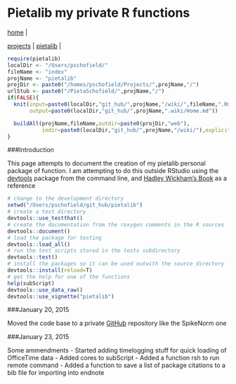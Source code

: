 # Pietalib my private R functions 

| [home](http://www.compbio.dundee.ac.uk/user/pschofield/index.html) | 
[projects](http://www.compbio.dundee.ac.uk/user/pschofield/private/index.html) | 
[pietalib](http://www.compbio.dundee.ac.uk/user/pschofield/Projects/pietalib/index.html) | 

```r
require(pietalib)
localDir <- "/Users/pschofield/"
fileName <- "index"
projName <- "pietalib"
projDir <- paste0("/homes/pschofield/Projects/",projName,"/")
urlStub <- paste0("/PietaSchofield/",projName,"/")
if(FALSE){
  knit(input=paste0(localDir,"git_hub/",projName,"/wiki/",fileName,".Rmd"),
       output=paste0(localDir,"git_hub/",projName,".wiki/Home.md"))

  buildAll(projName,fileName,outdir=paste0(projDir,"web"),
           indir=paste0(localDir,"git_hub/",projName,"/wiki/"),explicit=T)
}
```

###Introduction

This page attempts to document the creation of my pietalib personal package of function.
I am attempting to do this outside RStudio using the [devtools](http://cran.r-project.org/web/packages/devtools/index.html) package from the command line, and [Hadley Wickham's Book](http://r-pkgs.had.co.nz) as a reference

```r
# change to the development directory
setwd("/Users/pschofield/git_hub/pietalib")
# create a test directory
devtools::use_testthat()
# create the documentation from the roxygen comments in the R sources
devtools::document()
# load the package for testing
devtools::load_all()
# run the test scripts stored in the tests subdirectory
devtools::test()
# install the packages so it can be used outwith the source directory
devtools::install(reload=T)
# get the help for one of the functions
help(subScript)
devtools::use_data_raw()
devtools::use_vignette("pietalib")
```

###January 20, 2015

Moved the code base to a private [GitHub](https://github.com/PietaSchofield/pietalib) repository like the SpikeNorm one

###January 23, 2015

Some ammendments
- Started adding timelogging stuff for quick loading of OfficeTime data
- Added cores to subScript
- Added a function rsh to run remote command
- Added a function to save a list of package citations to a bib file for importing into 
  endnote

